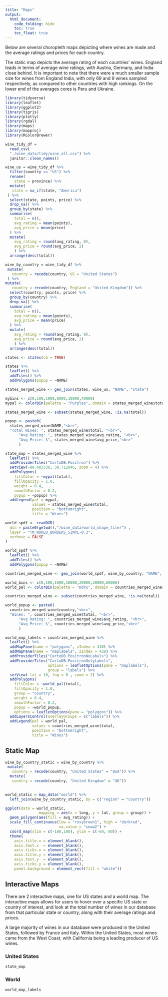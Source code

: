 ```yaml
---
title: "Maps"
output: 
  html_document:
    code_folding: hide 
    toc: true
    toc_float: true
---
```

Below are several choropleth maps depicting where wines are made and the average ratings and prices for each country.

The static map depicts the average rating of each countries' wines. England leads in terms of average wine ratings, with Austria, Germany, and India close behind. It is important to note that there were a much smaller sample size for wines from England India, with only 69 and 9 wines sampled respectively, as compared to other countries with high rankings. On the lower end of the averages cores is Peru and Ukraine.

```r
library(tidyverse)
library(leaflet)
library(ggplot2)
library(tigris)
library(plotly)
library(rgdal)
library(maps)
library(mapproj)
library(RColorBrewer)

wine_tidy_df = 
  read_csv(
  "./wine_data/tidy/wine_all.csv") %>% 
  janitor::clean_names()

wine_us = wine_tidy_df %>% 
  filter(country == "US") %>%
  rename(
    state = province) %>% 
  mutate(
   state = na_if(state, "America")
 ) %>%
  select(state, points, price) %>% 
  drop_na() %>% 
  group_by(state) %>%
  summarise(
    total = n(),
    avg_rating = mean(points),
    avg_price = mean(price)
  ) %>%
  mutate(
    avg_rating = round(avg_rating, 0), 
    avg_price = round(avg_price, 2)
    ) %>% 
  arrange(desc(total))

wine_by_country = wine_tidy_df %>% 
 mutate(
   country = recode(country, US = "United States")
 ) %>% 
mutate(
   country = recode(country, England = "United Kingdom")) %>% 
  select(country, points, price) %>% 
  group_by(country) %>%
  drop_na() %>% 
  summarise(
    total = n(),
    avg_rating = mean(points),
    avg_price = mean(price)
  ) %>%
  mutate(
    avg_rating = round(avg_rating, 0), 
    avg_price = round(avg_price, 2)
    ) %>% 
  arrange(desc(total))
```

```r
states <- states(cb = TRUE)

states %>% 
  leaflet() %>% 
  addTiles() %>% 
  addPolygons(popup = ~NAME)

states_merged_wine <- geo_join(states, wine_us, "NAME", "state")

mybins <- c(0,100,1000,8000,10000,40000)
mypal <- colorBin(palette = "Purples", domain = states_merged_wine$total, na.color = "transparent", bins = mybins)

states_merged_wine <- subset(states_merged_wine, !is.na(total))

popup <- paste0(
  states_merged_wine$NAME,"<br>", 
  "Total Wines: ", states_merged_wine$total, "<br>", 
      "Avg Rating: ", states_merged_wine$avg_rating, "<br>",
      "Avg Price: $", states_merged_wine$avg_price,"<br>"
      )

state_map = states_merged_wine %>% 
  leaflet() %>%
  addProviderTiles("CartoDB.Positron") %>%
  setView(-98.483330, 38.712046, zoom = 4) %>% 
  addPolygons(
    fillColor = ~mypal(total), 
    fillOpacity = 1.0, 
    weight = 0.4, 
    smoothFactor = 0.2, 
    popup = ~popup) %>% 
  addLegend(pal = mypal, 
            values = states_merged_wine$total, 
            position = "bottomright", 
            title = "Wines")
```

```r
world_spdf <- readOGR( 
  dsn = paste0(getwd(),"/wine_data/world_shape_file/") , 
  layer = "TM_WORLD_BORDERS_SIMPL-0.3",
  verbose = FALSE
)

world_spdf %>%
  leaflet() %>% 
  addTiles() %>% 
  addPolygons(popup = ~NAME)

countries_merged_wine <- geo_join(world_spdf, wine_by_country, "NAME", "country")

world_bins <- c(0,100,1000,10000,20000,30000,60000)
world_pal <- colorBin(palette = "RdPu", domain = countries_merged_wine$total, na.color = "transparent", bins = world_bins)

countries_merged_wine <- subset(countries_merged_wine, !is.na(total))

world_popup <- paste0(
  countries_merged_wine$country,"<br>", 
  "Wines: ", countries_merged_wine$total, "<br>", 
      "Avg Rating: ", countries_merged_wine$avg_rating, "<br>",
      "Avg Price: $", countries_merged_wine$avg_price,"<br>"
      )

world_map_labels = countries_merged_wine %>% 
  leaflet() %>%
  addMapPane(name = "polygons", zIndex = 410) %>% 
  addMapPane(name = "maplabels", zIndex = 420) %>% 
  addProviderTiles("CartoDB.PositronNoLabels") %>%
  addProviderTiles("CartoDB.PositronOnlyLabels", 
                   options = leafletOptions(pane = "maplabels"),
                   group = "labels") %>%
  setView( lat = 10, lng = 0 , zoom = 2) %>% 
  addPolygons(
    fillColor = ~world_pal(total), 
    fillOpacity = 1.0, 
    group = "country",
    weight = 0.4, 
    smoothFactor = 0.2, 
    popup = ~world_popup,
    options = leafletOptions(pane = "polygons")) %>% 
  addLayersControl(overlayGroups = c("labels")) %>% 
  addLegend(pal = world_pal, 
            values = countries_merged_wine$total, 
            position = "bottomright", 
            title = "Wines")
```

## Static Map

```r
wine_by_country_static = wine_by_country %>% 
 mutate(
   country = recode(country, "United States" = "USA")) %>% 
  mutate(
   country = recode(country, "United Kingdom" = "UK"))
 

world_static = map_data("world") %>%
  left_join(wine_by_country_static, by = c("region" = "country"))

ggplot(data = world_static,
               mapping = aes(x = long, y = lat, group = group)) +
  geom_polygon(aes(fill = avg_rating)) +
  scale_fill_continuous(low = "rosybrown1", high = "darkred",
                        na.value = "snow2") +
  coord_map(xlim = c(-180,180), ylim = c(-60, 80)) +
  theme(
    axis.title.x = element_blank(),
    axis.text.x  = element_blank(),
    axis.ticks.x = element_blank(),
    axis.title.y = element_blank(),
    axis.text.y  = element_blank(),
    axis.ticks.y = element_blank(),
    panel.background = element_rect(fill = "white"))
```

## Interactive Maps {.tabset}

There are 2 interactive maps, one for US states and a world map. The interactive maps allows for users to hover over a specific US state or country of interest, and look at the total number of wines in our database from that particular state or country, along with their average ratings and prices. 

A large majority of wines in our database were produced in the United States, followed by France and Italy. Within the United States, most wines came from the West Coast, with California being a leading producer of US wines.

### United States

```r
state_map
```

### World
```r
world_map_labels
```

## {-}
